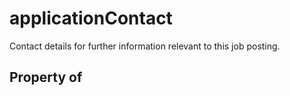 # applicationContact

Contact details for further information relevant to this job posting.

## Property of



